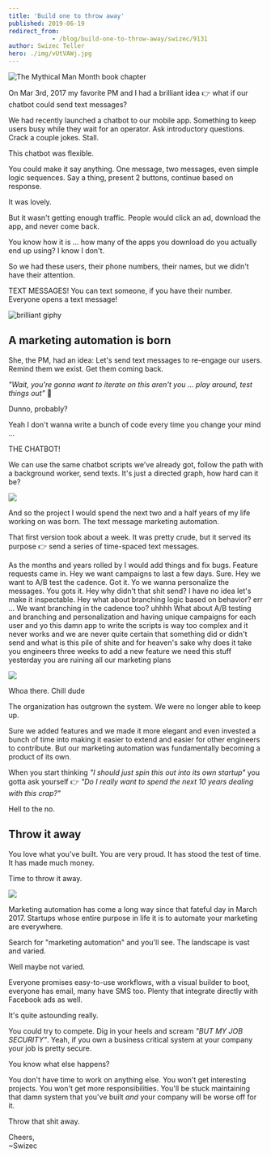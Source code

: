```yaml
---
title: 'Build one to throw away'
published: 2019-06-19
redirect_from: 
            - /blog/build-one-to-throw-away/swizec/9131
author: Swizec Teller
hero: ./img/vUtVAWj.jpg
---
```

![The Mythical Man Month book chapter](./img/vUtVAWj.jpg)





On Mar 3rd, 2017 my favorite PM and I had a brilliant idea 👉 what if our chatbot could send text messages?



We had recently launched a chatbot to our mobile app. Something to keep users busy while they wait for an operator. Ask introductory questions. Crack a couple jokes. Stall.



This chatbot was flexible.



You could make it say anything. One message, two messages, even simple logic sequences. Say a thing, present 2 buttons, continue based on response.



It was lovely.



But it wasn't getting enough traffic. People would click an ad, download the app, and never come back.



You know how it is ... how many of the apps you download do you actually end up using? I know I don't.



So we had these users, their phone numbers, their names, but we didn't have their attention.



TEXT MESSAGES! You can text someone, if you have their number. Everyone opens a text message!



![brilliant giphy](./img/media-26BRBKqUiq586bRVm-giphy.gif)



## A marketing automation is born



She, the PM, had an idea: Let's send text messages to re-engage our users. Remind them we exist. Get them coming back.



_"Wait, you're gonna want to iterate on this aren't you ... play around, test things out"_ 🤔



Dunno, probably?



Yeah I don't wanna write a bunch of code every time you change your mind ...



THE CHATBOT!



We can use the same chatbot scripts we've already got, follow the path with a background worker, send texts. It's just a directed graph, how hard can it be?



![](./img/Ch6vzYo.png)



And so the project I would spend the next two and a half years of my life working on was born. The text message marketing automation.



That first version took about a week. It was pretty crude, but it served its purpose 👉 send a series of time-spaced text messages.



As the months and years rolled by I would add things and fix bugs. Feature requests came in. Hey we want campaigns to last a few days. Sure. Hey we want to A/B test the cadence. Got it. Yo we wanna personalize the messages. You gots it. Hey why didn't that shit send? I have no idea let's make it inspectable. Hey what about branching logic based on behavior? err ... We want branching in the cadence too? uhhhh What about A/B testing and branching and personalization and having unique campaigns for each user and yo this damn app to write the scripts is way too complex and it never works and we are never quite certain that something did or didn't send and what is this pile of shite and for heaven's sake why does it take you engineers three weeks to add a new feature we need this stuff yesterday you are ruining all our marketing plans



![](./img/media-26n6HVkW3kwIEBjIQ-giphy.gif)



Whoa there. Chill dude



The organization has outgrown the system. We were no longer able to keep up.



Sure we added features and we made it more elegant and even invested a bunch of time into making it easier to extend and easier for other engineers to contribute. But our marketing automation was fundamentally becoming a product of its own.



When you start thinking _"I should just spin this out into its own startup"_ you gotta ask yourself 👉 _"Do I really want to spend the next 10 years dealing with this crap?"_



Hell to the no.



## Throw it away



You love what you've built. You are very proud. It has stood the test of time. It has made much money.



Time to throw it away.



![](./img/media-l0HFkA6omUyjVYqw8-giphy.gif)



Marketing automation has come a long way since that fateful day in March 2017. Startups whose entire purpose in life it is to automate your marketing are everywhere.



Search for "marketing automation" and you'll see. The landscape is vast and varied.



Well maybe not varied.



Everyone promises easy-to-use workflows, with a visual builder to boot, everyone has email, many have SMS too. Plenty that integrate directly with Facebook ads as well.



It's quite astounding really.



You could try to compete. Dig in your heels and scream _"BUT MY JOB SECURITY"_. Yeah, if you own a business critical system at your company your job is pretty secure.



You know what else happens?



You don't have time to work on anything else. You won't get interesting projects. You won't get more responsibilities. You'll be stuck maintaining that damn system that you've built _and_ your company will be worse off for it.



Throw that shit away.



Cheers,  
~Swizec